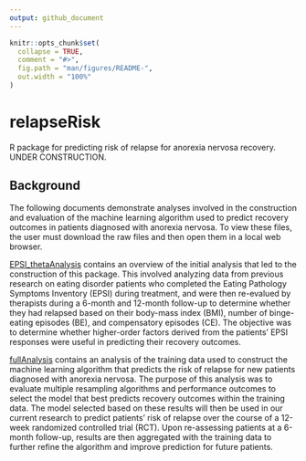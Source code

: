 ```yaml
---
output: github_document
---
```


<!-- README.md is generated from README.Rmd. Please edit that file -->

```r
knitr::opts_chunk$set(
  collapse = TRUE,
  comment = "#>",
  fig.path = "man/figures/README-",
  out.width = "100%"
)
```

# relapseRisk

<!-- badges: start -->
<!-- badges: end -->

R package for predicting risk of relapse for anorexia nervosa recovery. UNDER CONSTRUCTION.

## Background

The following documents demonstrate analyses involved in the construction and evaluation of the machine learning algorithm used to predict recovery outcomes in patients diagnosed with anorexia nervosa. To view these \code{.html} files, the user must download the raw files and then open them in a local web browser. 

[EPSI_thetaAnalysis](./EPSI_thetaAnalysis.html) contains an overview of the initial analysis that led to the construction of this package. This involved analyzing data from previous research on eating disorder patients who completed the Eating Pathology Symptoms Inventory (EPSI) during treatment, and were then re-evalued by therapists during a 6-month and 12-month follow-up to determine whether they had relapsed based on their body-mass index (BMI), number of binge-eating episodes (BE), and compensatory episodes (CE). The objective was to determine whether higher-order factors derived from the patients' EPSI responses were useful in predicting their recovery outcomes. 

[fullAnalysis](./fullAnalysls.html) contains an analysis of the training data used to construct the machine learning algorithm that predicts the risk of relapse for new patients diagnosed with anorexia nervosa. The purpose of this analysis was to evaluate multiple resampling algorithms and performance outcomes to select the model that best predicts recovery outcomes within the training data. The model selected based on these results will then be used in our current research to predict patients' risk of relapse over the course of a 12-week randomized controlled trial (RCT). Upon re-assessing patients at a 6-month follow-up, results are then aggregated with the training data to further refine the algorithm and improve prediction for future patients.
